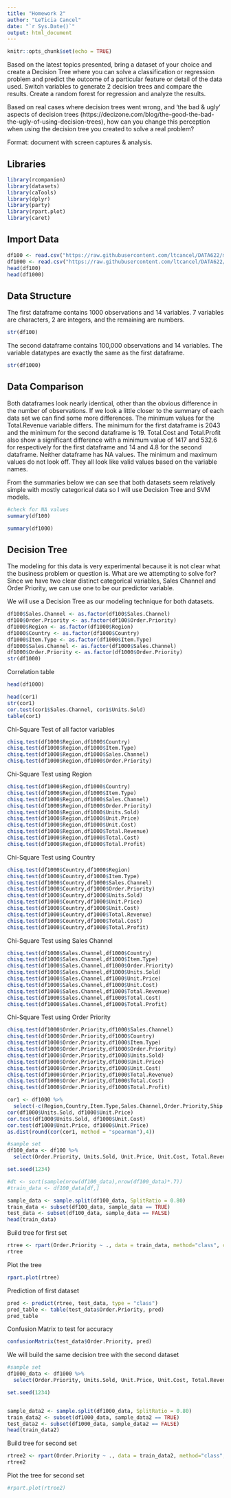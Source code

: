 ```yaml
---
title: "Homework 2"
author: "LeTicia Cancel"
date: "`r Sys.Date()`"
output: html_document
---
```


```r
knitr::opts_chunk$set(echo = TRUE)
```

Based on the latest topics presented, bring a dataset of your choice and create a Decision Tree where you can solve a classification or regression problem and predict the outcome of a particular feature or detail of the data used.
Switch variables to generate 2 decision trees and compare the results. Create a random forest for regression and analyze the results.

Based on real cases where decision trees went wrong, and 'the bad & ugly' aspects of decision trees (https://decizone.com/blog/the-good-the-bad-the-ugly-of-using-decision-trees), how can you change this perception when using the decision tree you created to solve a real problem?

Format: document with screen captures & analysis.



## Libraries
```r
library(rcompanion)
library(datasets)
library(caTools)
library(dplyr)
library(party)
library(rpart.plot)
library(caret)
```


## Import Data
```r
df100 <- read.csv("https://raw.githubusercontent.com/ltcancel/DATA622/main/Homework1/1000%20Sales%20Records.csv")
df1000 <- read.csv("https://raw.githubusercontent.com/ltcancel/DATA622/main/Homework1/100000%20Sales%20Records.csv")
head(df100)
head(df1000)
```


## Data Structure

The first dataframe contains 1000 observations and 14 variables. 7 variables are characters, 2 are integers, and the remaining are numbers. 

```r
str(df100)
```

The second dataframe contains 100,000 observations and 14 variables. The variable datatypes are exactly the same as the first dataframe. 

```r
str(df1000)
```

## Data Comparison

Both dataframes look nearly identical, other than the obvious difference in the number of observations. If we look a little closer to the summary of each data set we can find some more differences. The minimum values for the Total.Revenue variable differs. The minimum for the first dataframe is 2043 and the minimum for the second dataframe is 19. Total.Cost and Total.Profit also show a significant difference with a minimum value of 1417 and 532.6 for respectively for the first dataframe and 14 and 4.8 for the second dataframe. Neither dataframe has NA values. The minimum and maximum values do not look off. They all look like valid values based on the variable names. 

From the summaries below we can see that both datasets seem relatively simple with mostly categorical data so I will use Decision Tree and SVM models. 

```r
#check for NA values
summary(df100)
```

```r
summary(df1000)
```

## Decision Tree

The modeling for this data is very experimental because it is not clear what the business problem or question is. What are we attempting to solve for? Since we have two clear distinct categorical variables, Sales Channel and Order Priority, we can use one to be our predictor variable. 

We will use a Decision Tree as our modeling technique for both datasets. 

```r
df100$Sales.Channel <- as.factor(df100$Sales.Channel)
df100$Order.Priority <- as.factor(df100$Order.Priority)
df1000$Region <- as.factor(df1000$Region)
df1000$Country <- as.factor(df1000$Country)
df1000$Item.Type <- as.factor(df1000$Item.Type)
df1000$Sales.Channel <- as.factor(df1000$Sales.Channel)
df1000$Order.Priority <- as.factor(df1000$Order.Priority)
str(df1000)
```

Correlation table
```r
head(df1000)

head(cor1)
str(cor1)
cor.test(cor1$Sales.Channel, cor1$Units.Sold)
table(cor1)
```

Chi-Square Test of all factor variables
```r
chisq.test(df1000$Region,df1000$Country)
chisq.test(df1000$Region,df1000$Item.Type)
chisq.test(df1000$Region,df1000$Sales.Channel)
chisq.test(df1000$Region,df1000$Order.Priority)
```

Chi-Square Test using Region
```r
chisq.test(df1000$Region,df1000$Country)
chisq.test(df1000$Region,df1000$Item.Type)
chisq.test(df1000$Region,df1000$Sales.Channel)
chisq.test(df1000$Region,df1000$Order.Priority)
chisq.test(df1000$Region,df1000$Units.Sold)
chisq.test(df1000$Region,df1000$Unit.Price)
chisq.test(df1000$Region,df1000$Unit.Cost)
chisq.test(df1000$Region,df1000$Total.Revenue)
chisq.test(df1000$Region,df1000$Total.Cost)
chisq.test(df1000$Region,df1000$Total.Profit)
```

Chi-Square Test using Country
```r
chisq.test(df1000$Country,df1000$Region)
chisq.test(df1000$Country,df1000$Item.Type)
chisq.test(df1000$Country,df1000$Sales.Channel)
chisq.test(df1000$Country,df1000$Order.Priority)
chisq.test(df1000$Country,df1000$Units.Sold)
chisq.test(df1000$Country,df1000$Unit.Price)
chisq.test(df1000$Country,df1000$Unit.Cost)
chisq.test(df1000$Country,df1000$Total.Revenue)
chisq.test(df1000$Country,df1000$Total.Cost)
chisq.test(df1000$Country,df1000$Total.Profit)
```

Chi-Square Test using Sales Channel

```r
chisq.test(df1000$Sales.Channel,df1000$Country)
chisq.test(df1000$Sales.Channel,df1000$Item.Type)
chisq.test(df1000$Sales.Channel,df1000$Order.Priority)
chisq.test(df1000$Sales.Channel,df1000$Units.Sold)
chisq.test(df1000$Sales.Channel,df1000$Unit.Price)
chisq.test(df1000$Sales.Channel,df1000$Unit.Cost)
chisq.test(df1000$Sales.Channel,df1000$Total.Revenue)
chisq.test(df1000$Sales.Channel,df1000$Total.Cost)
chisq.test(df1000$Sales.Channel,df1000$Total.Profit)
```

Chi-Square Test using Order Priority
```r
chisq.test(df1000$Order.Priority,df1000$Sales.Channel)
chisq.test(df1000$Order.Priority,df1000$Country)
chisq.test(df1000$Order.Priority,df1000$Item.Type)
chisq.test(df1000$Order.Priority,df1000$Order.Priority)
chisq.test(df1000$Order.Priority,df1000$Units.Sold)
chisq.test(df1000$Order.Priority,df1000$Unit.Price)
chisq.test(df1000$Order.Priority,df1000$Unit.Cost)
chisq.test(df1000$Order.Priority,df1000$Total.Revenue)
chisq.test(df1000$Order.Priority,df1000$Total.Cost)
chisq.test(df1000$Order.Priority,df1000$Total.Profit)
```

```r
cor1 <- df1000 %>%
  select(-c(Region,Country,Item.Type,Sales.Channel,Order.Priority,Ship.Date,Order.Date,Order.ID))
cor(df1000$Units.Sold, df1000$Unit.Price)
cor.test(df1000$Units.Sold, df1000$Unit.Cost)
cor.test(df1000$Unit.Price, df1000$Unit.Price)
as.dist(round(cor(cor1, method = "spearman"),4))
```


```r
#sample set
df100_data <- df100 %>%
  select(Order.Priority, Units.Sold, Unit.Price, Unit.Cost, Total.Revenue, Total.Cost, Total.Profit)

set.seed(1234)

#dt <- sort(sample(nrow(df100_data),nrow(df100_data)*.7))
#train_data <- df100_data[df,]

sample_data <- sample.split(df100_data, SplitRatio = 0.80)
train_data <- subset(df100_data, sample_data == TRUE)
test_data <- subset(df100_data, sample_data == FALSE)
head(train_data)
```

Build tree for first set
```r
rtree <- rpart(Order.Priority ~ ., data = train_data, method="class", control = rpart.control(minsplit = 20, minbucket = 7, maxdepth = 10, usesurrogate = 2, xval = 10))
rtree
```

Plot the tree
```r
rpart.plot(rtree)
```

Prediction of first dataset
```r
pred <- predict(rtree, test_data, type = "class")
pred_table <- table(test_data$Order.Priority, pred)
pred_table
```

Confusion Matrix to test for accuracy
```r
confusionMatrix(test_data$Order.Priority, pred)
```

We will build the same decision tree with the second dataset

```r
#sample set
df1000_data <- df1000 %>%
  select(Order.Priority, Units.Sold, Unit.Price, Unit.Cost, Total.Revenue, Total.Cost, Total.Profit)

set.seed(1234)


sample_data2 <- sample.split(df1000_data, SplitRatio = 0.80)
train_data2 <- subset(df1000_data, sample_data2 == TRUE)
test_data2 <- subset(df1000_data, sample_data2 == FALSE)
head(train_data2)
```

Build tree for second set
```r
rtree2 <- rpart(Order.Priority ~ ., data = train_data2, method="class", control = rpart.control(minsplit = 4, minbucket = round(5/3), maxdepth = 3))
rtree2
```

Plot the tree for second set
```r
#rpart.plot(rtree2)
```



